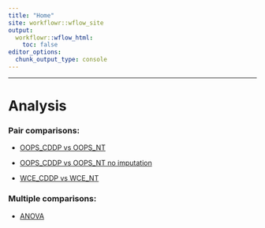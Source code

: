 ```yaml
---
title: "Home"
site: workflowr::wflow_site
output:
  workflowr::wflow_html:
    toc: false
editor_options:
  chunk_output_type: console
---
```


***
# **Analysis**

### **Pair comparisons:**

+ [OOPS_CDDP vs OOPS_NT](Template_LFQ.html)

+ [OOPS_CDDP vs OOPS_NT no imputation](Template_LFQ_noIMP.html)  

+ [WCE_CDDP vs WCE_NT](WCE_CDDP_vs_WCE_NT.html)

### **Multiple comparisons:**

+ [ANOVA](ANOVA.html)
